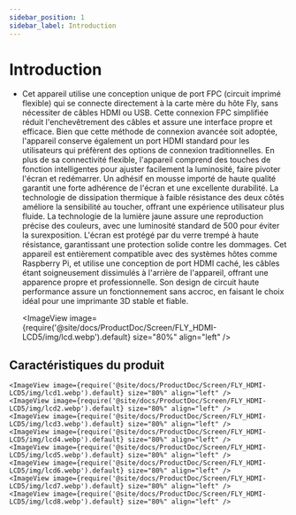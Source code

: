 ```yaml
---
sidebar_position: 1
sidebar_label: Introduction
---
```




# Introduction

* Cet appareil utilise une conception unique de port FPC (circuit imprimé flexible) qui se connecte directement à la carte mère du hôte Fly, sans nécessiter de câbles HDMI ou USB. Cette connexion FPC simplifiée réduit l'enchevêtrement des câbles et assure une interface propre et efficace. Bien que cette méthode de connexion avancée soit adoptée, l'appareil conserve également un port HDMI standard pour les utilisateurs qui préfèrent des options de connexion traditionnelles.
En plus de sa connectivité flexible, l'appareil comprend des touches de fonction intelligentes pour ajuster facilement la luminosité, faire pivoter l'écran et redémarrer. Un adhésif en mousse importé de haute qualité garantit une forte adhérence de l'écran et une excellente durabilité. La technologie de dissipation thermique à faible résistance des deux côtés améliore la sensibilité au toucher, offrant une expérience utilisateur plus fluide. La technologie de la lumière jaune assure une reproduction précise des couleurs, avec une luminosité standard de 500 pour éviter la surexposition. L'écran est protégé par du verre trempé à haute résistance, garantissant une protection solide contre les dommages.
Cet appareil est entièrement compatible avec des systèmes hôtes comme Raspberry Pi, et utilise une conception de port HDMI caché, les câbles étant soigneusement dissimulés à l'arrière de l'appareil, offrant une apparence propre et professionnelle. Son design de circuit haute performance assure un fonctionnement sans accroc, en faisant le choix idéal pour une imprimante 3D stable et fiable.

    <ImageView image={require('@site/docs/ProductDoc/Screen/FLY_HDMI-LCD5/img/lcd.webp').default} size="80%" align="left" />

## Caractéristiques du produit
    <ImageView image={require('@site/docs/ProductDoc/Screen/FLY_HDMI-LCD5/img/lcd1.webp').default} size="80%" align="left" />
    <ImageView image={require('@site/docs/ProductDoc/Screen/FLY_HDMI-LCD5/img/lcd2.webp').default} size="80%" align="left" />
    <ImageView image={require('@site/docs/ProductDoc/Screen/FLY_HDMI-LCD5/img/lcd3.webp').default} size="80%" align="left" />
    <ImageView image={require('@site/docs/ProductDoc/Screen/FLY_HDMI-LCD5/img/lcd4.webp').default} size="80%" align="left" />
    <ImageView image={require('@site/docs/ProductDoc/Screen/FLY_HDMI-LCD5/img/lcd5.webp').default} size="80%" align="left" />
    <ImageView image={require('@site/docs/ProductDoc/Screen/FLY_HDMI-LCD5/img/lcd6.webp').default} size="80%" align="left" />
    <ImageView image={require('@site/docs/ProductDoc/Screen/FLY_HDMI-LCD5/img/lcd7.webp').default} size="80%" align="left" />
    <ImageView image={require('@site/docs/ProductDoc/Screen/FLY_HDMI-LCD5/img/lcd8.webp').default} size="80%" align="left" />

